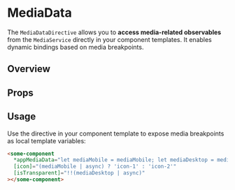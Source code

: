 

<Meta of={MediaDataStories} title="Directives/MediaData" />

# MediaData

The `MediaDataDirective` allows you to **access media-related observables** from the `MediaService` directly in your component templates.
It enables dynamic bindings based on media breakpoints.

## Overview

<Canvas>
  <Story of={MediaDataStories.Overview} />
</Canvas>

## Props

<Controls />

## Usage

Use the directive in your component template to expose media breakpoints as local template variables:

```html
<some-component
  *appMediaData="let mediaMobile = mediaMobile; let mediaDesktop = mediaDesktop"
  [icon]="(mediaMobile | async) ? 'icon-1' : 'icon-2'"
  [isTransparent]="!!(mediaDesktop | async)"
></some-component>
```
